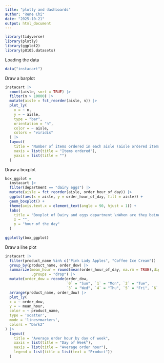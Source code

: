 ```yaml
---
title: "plotly and dashboards"
author: "Rene Chi"
date: "2025-10-21"
output: html_document
---
```


```r
library(tidyverse)
library(plotly)
library(ggplot2)
library(p8105.datasets)
```

Loading the data

```r
data("instacart")
```

Draw a barplot

```r
instacart |> 
  count(aisle, sort = TRUE) |> 
  filter(n > 10000) |> 
  mutate(aisle = fct_reorder(aisle, n)) |> 
  plot_ly(
    x = ~ n,
    y = ~ aisle,
    type = "bar",
    orientation = "h",
    color = ~ aisle,
    colors = "viridis"
  ) |> 
  layout(
    title = "Number of items ordered in each aisle (aisle ordered items > 10,000)",
    xaxis = list(title = "Items ordered"),
    yaxis = list(title = "")
  )
```

Draw a boxplot 

```r
box_ggplot =
  instacart |> 
  filter(department == "dairy eggs") |> 
  mutate(aisle = fct_reorder(aisle, order_hour_of_day)) |> 
  ggplot(aes(x = aisle, y = order_hour_of_day, fill = aisle)) +
  geom_boxplot() +
  theme(axis.text.x = element_text(angle = 90, hjust = 1)) +
  labs(
    title = "Boxplot of Dairy and eggs department \nWhen are they being ordered the most?",
    x = "",
    y = "hour of the day"
  )
  
ggplotly(box_ggplot)  
```


Draw a line plot

```r
instacart |> 
  filter(product_name %in% c("Pink Lady Apples", "Coffee Ice Cream")) |> 
  group_by(product_name, order_dow) |>
  summarize(mean_hour = round(mean(order_hour_of_day, na.rm = TRUE),digit = 2),
            .groups = "drop") |>
  mutate(order_dow = recode(order_dow,
                            `0` = "Sun", `1` = "Mon", `2` = "Tue",
                            `3` = "Wed", `4` = "Thu", `5` = "Fri", `6` = "Sat")) |> 
  arrange(product_name, order_dow) |> 
  plot_ly(
  x = ~ order_dow,
  y = ~ mean_hour,
  color = ~ product_name,        
  type = 'scatter',
  mode = 'lines+markers',      
  colors = "Dark2"              
) |> 
  layout(
    title = "Average order hour by day of week",
    xaxis = list(title = "Day of Week"),
    yaxis = list(title = "Average order hour"),
    legend = list(title = list(text = "Product"))
  )
```

